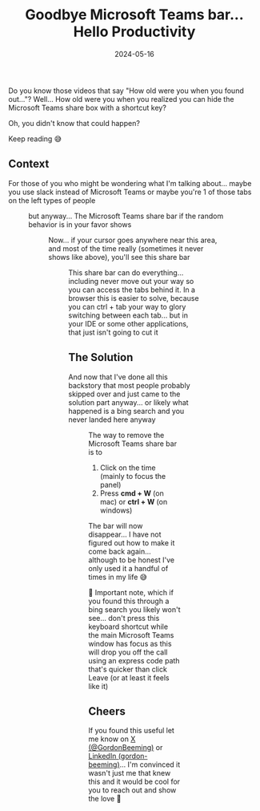 ﻿---
title: 'Goodbye Microsoft Teams bar... Hello Productivity'
date: 2024-05-16
tags: ['Collaboration', 'Productivity', 'Microsoft Teams']
draft: false
summary: 'We''ve all been there, you''re in a meeting, you start sharing your screen and things are going great... next up you need to do something at the top of your screen and you can''t because the Microsoft Teams bar is in the way. You can''t move it, you can''t hide it, you can''t do anything about it.  Or can you?'
---


Do you know those videos that say "How old were you when you found out..."? Well... How old were you when you realized you can hide the Microsoft Teams share box with a shortcut key?

Oh, you didn't know that could happen?

Keep reading 😅


## Context

For those of you who might be wondering what I'm talking about... maybe you use slack instead of Microsoft Teams or maybe you're 1 of those tabs on the left types of people


<Figure key="/images/dallc2b7e202024-05-162018.22.0320-20a20close-up20of20a20person20showing20a20mild20disgusted20expression.20the20person20has20slightly20furrowed20eyebrows20a20mildly20wrinkled20nose20and20lips20slightly20purse.webp" src="/images/dallc2b7e202024-05-162018.22.0320-20a20close-up20of20a20person20showing20a20mild20disgusted20expression.20the20person20has20slightly20furrowed20eyebrows20a20mildly20wrinkled20nose20and20lips20slightly20purse.webp" alt=" A close-up of a person showing a mild disgusted expression. The individual has slightly furrowed eyebrows, a mildly wrinkled nose, and lips slightly pursed in distaste. Their eyes are slightly narrowed, and their head is turned slightly away as if avoiding an unpleasant sight or smell. The background is neutral to keep the focus on the facial expression." width="300" height="0" caption="A Mild Expression of Disgust... it's not you... it's me" />


but anyway... The Microsoft Teams share bar if the random behavior is in your favor shows


<Figure key="/images/gb-screenshot202024-05-1620at2018.42.55.jpg" src="/images/gb-screenshot202024-05-1620at2018.42.55.jpg" alt="You're sharing taking up a little space in an annoying area" width="0" height="0" caption="You're sharing taking up a little space in an annoying area" />


Now... if your cursor goes anywhere near this area, and most of the time really (sometimes it never shows like above), you'll see this share bar


<Figure key="/images/gb-screenshot202024-05-1620at2018.43.55.jpg" src="/images/gb-screenshot202024-05-1620at2018.43.55.jpg" alt="The Swiss army knife of sharing bars" width="0" height="0" caption="The Swiss army knife of sharing bars" />


This share bar can do everything... including never move out your way so you can access the tabs behind it. In a browser this is easier to solve, because you can ctrl + tab your way to glory switching between each tab... but in your IDE or some other applications, that just isn't going to cut it


## The Solution

And now that I've done all this backstory that most people probably skipped over and just came to the solution part anyway... or likely what happened is a bing search and you never landed here anyway


<Figure key="/images/gb-screenshot202024-05-1620at2019.19.57-2.jpg" src="/images/gb-screenshot202024-05-1620at2019.19.57-2.jpg" alt="Bing result gives away the sauce before you visit the page 😐" width="0" height="0" caption="Bing result gives away the sauce before you visit the page 😐" />


The way to remove the Microsoft Teams share bar is to

1. Click on the time (mainly to focus the panel)
2. Press **cmd + W** (on mac) or **ctrl + W** (on windows)

The bar will now disappear... I have not figured out how to make it come back again... although to be honest I've only used it a handful of times in my life 😅

🚨 Important note, which if you found this through a bing search you likely won't see... don't press this keyboard shortcut while the main Microsoft Teams window has focus as this will drop you off the call using an express code path that's quicker than click Leave (or at least it feels like it)


## Cheers

If you found this useful let me know on [X (@GordonBeeming)](https://x.com/GordonBeeming/status/1791042626717966739) or [LinkedIn (gordon-beeming)](https://www.linkedin.com/feed/update/urn:li:activity:7196807253239164930/)... I'm convinced it wasn't just me that knew this and it would be cool for you to reach out and show the love 👀
